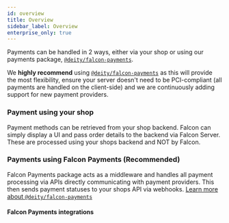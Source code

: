```yaml
---
id: overview
title: Overview
sidebar_label: Overview
enterprise_only: true
---
```


Payments can be handled in 2 ways, either via your shop or using our payments package, [`@deity/falcon-payments`](falcon-payments/overview).

We **highly recommend** using [`@deity/falcon-payments`](falcon-payments/overview) as this will provide the most flexibility,
ensure your server doesn't need to be PCI-compliant (all payments are handled on the client-side) and we are continuously adding
support for new payment providers.

### Payment using your shop

Payment methods can be retrieved from your shop backend. Falcon can simply display a UI and pass order details to the backend via Falcon Server. These are processed using your shops backend and NOT by Falcon.

### Payments using Falcon Payments (Recommended)

Falcon Payments package acts as a middleware and handles all payment processing via APIs directly communicating with payment providers. This then sends payment statuses to your shops API via webhooks.
[Learn more about `@deity/falcon-payments`](falcon-payments/overview)


#### Falcon Payments integrations


<PaymentProviders />
